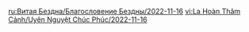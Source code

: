 {{Blessing of the Abyssal Moon
|name       = Hailing
|phase      = Waning
|image      = Spiral Abyss Blessing 53.png
|details    = <li>When characters deal DMG to an opponent, a {{Color|bp|shockwave will be unleashed}} at that opponent's position, dealing True DMG. Each Elemental DMG Type (including Physical DMG) can unleash a shockwave this way every 8s.</li>
|time_start = 2022-11-16 04:00:00
|time_end   = 2022-12-01 03:59:59
}}
<noinclude>
<!-- interwikis -->
[[ru:Витая Бездна/Благословение Бездны/2022-11-16]]
[[vi:La Hoàn Thâm Cảnh/Uyên Nguyệt Chúc Phúc/2022-11-16]]
</noinclude>